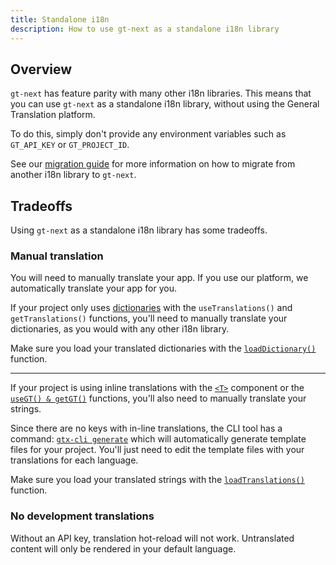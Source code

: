 ```yaml
---
title: Standalone i18n
description: How to use gt-next as a standalone i18n library
---
```


## Overview

`gt-next` has feature parity with many other i18n libraries.
This means that you can use `gt-next` as a standalone i18n library, without using the General Translation platform.

To do this, simply don't provide any environment variables such as `GT_API_KEY` or `GT_PROJECT_ID`.

See our [migration guide](/docs/next/guides/migration) for more information on how to migrate from another i18n library to `gt-next`.

## Tradeoffs

Using `gt-next` as a standalone i18n library has some tradeoffs.

### Manual translation

You will need to manually translate your app. If you use our platform, we automatically translate your app for you.

If your project only uses [dictionaries](/docs/next/guides/dictionaries) with the `useTranslations()` and `getTranslations()` functions,
you'll need to manually translate your dictionaries, as you would with any other i18n library.

Make sure you load your translated dictionaries with the [`loadDictionary()`](/docs/next/api/config/load-dictionary) function.

---

If your project is using inline translations with the [`<T>`](/docs/next/guides/jsx) component
or the [`useGT() & getGT()`](/docs/next/guides/strings) functions,
you'll also need to manually translate your strings.

Since there are no keys with in-line translations, the CLI tool has a command: [`gtx-cli generate`](/docs/cli/generate)
which will automatically generate template files for your project. You'll just need to edit the template files with your translations for each language.

Make sure you load your translated strings with the [`loadTranslations()`](/docs/next/api/config/load-translations) function.

### No development translations

Without an API key, translation hot-reload will not work. Untranslated content will only be rendered in your default language.